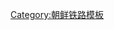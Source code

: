 {{鐵道路線|
| 模板名稱 = 多狮岛线
| 名稱 = [[多獅島線]]
| 代表色 = blue
| 背景顏色 = #ffffff
| 車站列表 = [[龙川站 (平安北道)|龙川]] - [[北中站|北中]] - [[龙岩浦站|龙岩浦]] - <del>[[德峰站|德峰]]</del> - [[信井里站|信井里]] - [[多狮岛站|多狮岛]] - <del>[[西多狮岛站|西多狮岛]]</del> - [[多狮岛港站|多狮岛港]]
}}<noinclude>
[[Category:朝鲜铁路模板]]
</noinclude>
